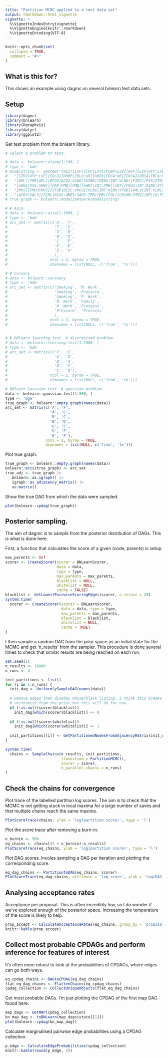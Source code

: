 ```yaml
---
title: "Partition MCMC applied to a test data set"
output: rmarkdown::html_vignette
vignette: >
  %\VignetteIndexEntry{vignette}
  %\VignetteEngine{knitr::rmarkdown}
  %\VignetteEncoding{UTF-8}
---
```


```r
knitr::opts_chunk$set(
  collapse = TRUE,
  comment = "#>"
)
```

## What is this for?

This shows an example using dagmc on several bnlearn test data sets.

## Setup

```r
library(dagmc)
library(bnlearn)
library(Rgraphviz)
library(dplyr)
library(ggplot2)
```

Get test problem from the bnlearn library.

```r
# Select a problem to test.

# data <- bnlearn::alarm[1:100, ]
# type <- 'bde'
# modelstring <- paste0("[HIST|LVF][CVP|LVV][PCWP|LVV][HYP][LVV|HYP:LVF][LVF]",
#   "[STKV|HYP:LVF][ERLO][HRBP|ERLO:HR][HREK|ERCA:HR][ERCA][HRSA|ERCA:HR][ANES]",
#   "[APL][TPR|APL][ECO2|ACO2:VLNG][KINK][MINV|INT:VLNG][FIO2][PVS|FIO2:VALV]",
#   "[SAO2|PVS:SHNT][PAP|PMB][PMB][SHNT|INT:PMB][INT][PRSS|INT:KINK:VTUB][DISC]",
#   "[MVS][VMCH|MVS][VTUB|DISC:VMCH][VLNG|INT:KINK:VTUB][VALV|INT:VLNG]",
#   "[ACO2|VALV][CCHL|ACO2:ANES:SAO2:TPR][HR|CCHL][CO|HR:STKV][BP|CO:TPR]")
# true_graph <- bnlearn::model2network(modelstring)

# # Asia
# data <- bnlearn::asia[1:1000, ]
# type <- 'bde'
# arc_set <- matrix(c('A', 'T',
#                     'T', 'E',
#                     'S', 'B',
#                     'B', 'D',
#                     'L', 'E',
#                     'E', 'D',
#                     'E', 'X'
#                     ),
#                   ncol = 2, byrow = TRUE,
#                   dimnames = list(NULL, c('from', 'to')))

# # Cornary
# data <- bnlearn::coronary
# type <- 'bde'
# arc_set <- matrix(c('Smoking', 'M. Work',
#                     'Smoking', 'Pressure',
#                     'Smoking', 'P. Work',
#                     'M. Work', 'Family',
#                     'M. Work', 'Proteins',
#                     'Pressure', 'Proteins'
#                     ),
#                   ncol = 2, byrow = TRUE,
#                   dimnames = list(NULL, c('from', 'to')))


# # BNlearn learning.test. A discretised problem.
# data <- bnlearn::learning.test[1:1000, ]
# type <- 'bde'
# arc_set <- matrix(c('F', 'E',
#                     'A', 'D',
#                     'B', 'A',
#                     'B', 'E',
#                     'C', 'D'),
#                   ncol = 2, byrow = TRUE,
#                   dimnames = list(NULL, c('from', 'to')))

# BNlearn Gaussian test. A gaussian problem.
data <- bnlearn::gaussian.test[1:500, ]
type <- 'bge'
true_graph <- bnlearn::empty.graph(names(data))
arc_set <- matrix(c('A', 'F',
                    'A', 'C',
                    'B', 'C',
                    'B', 'D',
                    'G', 'F',
                    'D', 'F',
                    'E', 'F'),
                  ncol = 2, byrow = TRUE,
                  dimnames = list(NULL, c('from', 'to')))
```

Plot true graph.

```r
true_graph <- bnlearn::empty.graph(names(data))
bnlearn::arcs(true_graph) <- arc_set
true_adj <- true_graph |>
   bnlearn::as.igraph() |>
   igraph::as_adjacency_matrix() |>
   as.matrix()
```

Show the true DAG from which the data were sampled.

```r
plot(bnlearn::cpdag(true_graph))
```

## Posterior sampling.

The aim of dagmc is to sample from the posterior distribution of DAGs. This is
what is done here.

First, a function that calculates the score of a given (node, parents) is
setup.

```r
max_parents <- Inf
scorer <- CreateScorer(scorer = BNLearnScorer,
                       data = data,
                       type = type,
                       max_parents = max_parents,
                       blacklist = NULL,
                       whitelist = NULL,
                       cache = FALSE)
blacklist <- GetLowestPairwiseScoringEdges(scorer, n_retain = 20)
system.time(
  scorer <- CreateScorer(scorer = BNLearnScorer,
                         data = data, type = type,
                         max_parents = max_parents,
                         blacklist = blacklist,
                         whitelist = NULL,
                         cache = TRUE)
)
```

I then sample a random DAG from the prior space as an initial state for the MCMC
and get 'n_results' from the sampler. This procedure is done several times
to check that similar results are being reached on each run.

```r
set.seed(1)
n_results <- 10000
n_runs <- 4

init_partitions <- list()
for (i in 1:n_runs) {
  init_dag <- UniformlySampleDAG(names(data))
  
  # Remove edges that disobey white/black listing. I think this breaks the 
  # uniformity from the prior but this will do for now.
  if (!is.null(scorer$blacklist))
    init_dag[which(scorer$blacklist)] <- 0
  
  if (!is.null(scorer$whitelist))
    init_dag[which(scorer$whitelist)] <- 1
  
  init_partitions[[i]] <- GetPartitionedNodesFromAdjacencyMatrix(init_dag)
}

system.time(
  chains <- SampleChains(n_results, init_partitions,
                         transition = PartitionMCMC(),
                         scorer = scorer,
                         n_parallel_chains = n_runs)
)
```

## Check the chains for convergence

Plot trace of the labelled partition log scores. The aim is to check that the 
MCMC is not getting stuck in local maxima for a large number of saves and that 
multiple chains reach the same maxima.

```r
PlotScoreTrace(chains, ylab = 'log(partition score)', type = 'l')
```

Plot the score trace after removing a burn-in.

```r
n_burnin <- 500
eq_chains <- chains[(1 + n_burnin):n_results]
PlotScoreTrace(eq_chains, ylab = 'log(partition score)', type = 'l')
```

Plot DAG scores. Involes sampling a DAG per iteration and plotting the corresponding
score.

```r
eq_dag_chains <- PartitiontoDAG(eq_chains, scorer)
PlotScoreTrace(eq_dag_chains, attribute = 'log_score', ylab = 'log(DAG score)', type = 'l')
```

## Analysing acceptance rates

Acceptance per proposal. This is often incredibly low, so I do wonder if we've
explored enough of the posterior space. Increasing the temperature of the score
is likely to help.

```r
prop_accept <- CalculateAcceptanceRates(eq_chains, group_by = 'proposal_used')
knitr::kable(prop_accept)
```

## Collect most probable CPDAGs and perform inference for features of interest

It's often more robust to look at the probabilities of CPDAGs, where edges can
go both ways.

```r
eq_cpdag_chains <- DAGtoCPDAG(eq_dag_chains)
flat_eq_dag_chains <- FlattenChains(eq_cpdag_chains)
cpdag_collection <- CollectUniqueObjects(flat_eq_dag_chains)
```

Get most probable DAGs. I'm just plotting the CPDAG of the first map DAG found here.

```r
map_dags <- GetMAP(cpdag_collection)
bn_map_dag <- toBNLearn(map_dags$state[[1]])
plot(bnlearn::cpdag(bn_map_dag))
```



Calculate marginalised pairwise edge probabilities using a CPDAG collection. 

```r
p_edge <- CalculateEdgeProbabilities(cpdag_collection)
knitr::kable(round(p_edge, 3))
```
